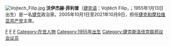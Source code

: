 [[Image:Vojtech_Filip.jpg|thumb]]
'''沃伊杰赫·菲利普'''（[[捷克语|捷克语]]：Vojtěch Filip，{{IPA-cs|ˈvojcɛx ˈfɪlɪp}}；1955年1月13日出生）是一名[[捷克|捷克]]政治家。2005年10月1日至2021年10月9日，担任[[捷克和摩拉维亚共产党|捷克和摩拉维亚共产党]]主席。

[[Category:共产党领导人|F]]
[[Category:捷克政党领袖|F]]
[[Category:马萨里克大学校友|F]]
[[Category:在世人物|Category:在世人物]]
[[Category:1955年出生|Category:1955年出生]]
[[Category:捷克斯洛伐克联邦议会议员|Category:捷克斯洛伐克联邦议会议员]]